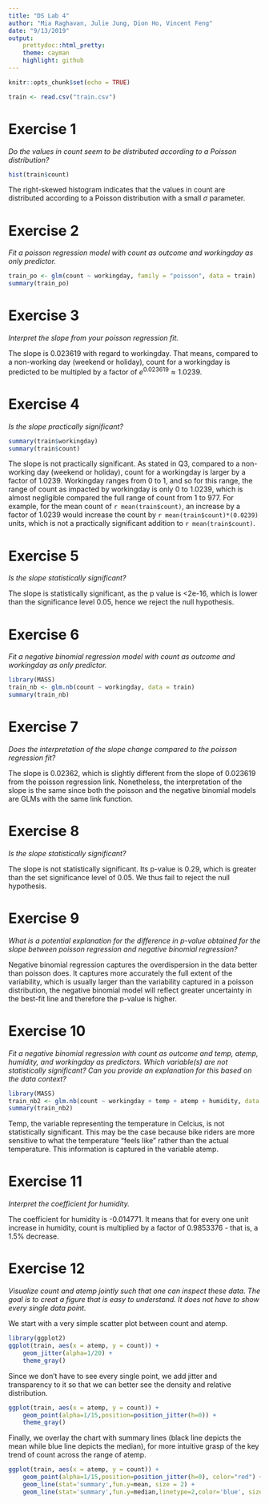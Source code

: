 ```yaml
---
title: "DS Lab 4"
author: "Mia Raghavan, Julie Jung, Dion Ho, Vincent Feng"
date: "9/13/2019"
output: 
    prettydoc::html_pretty:
    theme: cayman
    highlight: github
---
```


```r
knitr::opts_chunk$set(echo = TRUE)
```

```r
train <- read.csv("train.csv")
```


# Exercise 1

*Do the values in count seem to be distributed according to a Poisson distribution?*

```r
hist(train$count)
```

The right-skewed histogram indicates that the values in count are distributed according to a Poisson distribution with a small $\sigma$ parameter.

# Exercise 2
*Fit a poisson regression model with count as outcome and workingday as only predictor.*

```r
train_po <- glm(count ~ workingday, family = "poisson", data = train)
summary(train_po)
```


# Exercise 3
*Interpret the slope from your poisson regression fit.*

The slope is 0.023619 with regard to workingday. That means, compared to a non-working day (weekend or holiday), count for a workingday is predicted to be multipled by a factor of $e^{0.023619} \approx 1.0239$.

# Exercise 4
*Is the slope practically significant?*

```r
summary(train$workingday)
summary(train$count)
```

The slope is not practically significant. As stated in Q3, compared to a non-working day (weekend or holiday), count for a workingday is larger by a factor of 1.0239. Workingday ranges from 0 to 1, and so for this range, the range of count as impacted by workingday is only 0 to 1.0239, which is almost negligible compared the full range of count from 1 to 977. For example, for the mean count of `r mean(train$count)`, an increase by a factor of 1.0239 would increase the count by `r mean(train$count)*(0.0239)` units, which is not a practically significant addition to `r mean(train$count)`.

# Exercise 5
*Is the slope statistically significant?*

The slope is statistically significant, as the p value is <2e-16, which is lower than the significance level 0.05, hence we reject the null hypothesis.


# Exercise 6
*Fit a negative binomial regression model with count as outcome and workingday as only predictor.*

```r
library(MASS)
train_nb <- glm.nb(count ~ workingday, data = train)
summary(train_nb)
```


# Exercise 7
*Does the interpretation of the slope change compared to the poisson regression fit?*

The slope is 0.02362, which is slightly different from the slope of 0.023619 from the poisson regression link. Nonetheless, the interpretation of the slope is the same since both the poisson and the negative binomial models are GLMs with the same link function.

# Exercise 8
*Is the slope statistically significant?*

The slope is not statistically significant. Its p-value is 0.29, which is greater than the set significance level of 0.05. We thus fail to reject the null hypothesis.   

# Exercise 9
*What is a potential explanation for the difference in p-value obtained for the slope between poisson regression and negative binomial regression?*

Negative binomial regression captures the overdispersion in the data better than poisson does. It captures more accurately the full extent of the variability, which is usually larger than the variability captured in a poisson distribution, the negative binomial model will reflect greater uncertainty in the best-fit line and therefore the p-value is higher.

# Exercise 10
*Fit a negative binomial regression with count as outcome and temp, atemp, humidity, and workingday as predictors. Which variable(s) are not statistically significant? Can you provide an explanation for this based on the data context?*

```r
library(MASS)
train_nb2 <- glm.nb(count ~ workingday + temp + atemp + humidity, data = train)
summary(train_nb2)
```

Temp, the variable representing the temperature in Celcius, is not statistically significant. This may be the case because bike riders are more sensitive to what the temperature "feels like" rather than the actual temperature. This information is captured in the variable atemp.

# Exercise 11
*Interpret the coefficient for humidity.*

The coefficient for humidity is -0.014771. It means that for every one unit increase in humidity, count is multiplied by a factor of 0.9853376 - that is, a 1.5% decrease.


# Exercise 12
*Visualize count and atemp jointly such that one can inspect these data. The goal is to creat a figure that is easy to understand. It does not have to show every single data point.*

We start with a very simple scatter plot between count and atemp. 

```r
library(ggplot2)
ggplot(train, aes(x = atemp, y = count)) +
    geom_jitter(alpha=1/20) +
    theme_gray()
```

Since we don't have to see every single point, we add jitter and transparency to it so that we can better see the density and relative distribution. 

```r
ggplot(train, aes(x = atemp, y = count)) +
    geom_point(alpha=1/15,position=position_jitter(h=0)) +
    theme_gray() 
```

Finally, we overlay the chart with summary lines (black line depicts the mean while blue line depicts the median), for more intuitive grasp of the key trend of count across the range of atemp.

```r
ggplot(train, aes(x = atemp, y = count)) +
    geom_point(alpha=1/15,position=position_jitter(h=0), color="red") +
    geom_line(stat='summary',fun.y=mean, size = 2) +
    geom_line(stat='summary',fun.y=median,linetype=2,color='blue', size = 2) 
```



